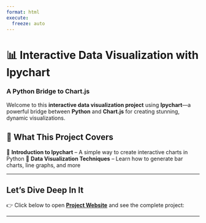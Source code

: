 ```yaml
---
format: html
execute:
  freeze: auto
---
```


# 📊 Interactive Data Visualization with Ipychart  
### A Python Bridge to Chart.js  

Welcome to this **interactive data visualization project** using **Ipychart**—a powerful bridge between **Python** and **Chart.js** for creating stunning, dynamic visualizations.  

## 🚀 What This Project Covers  
🔹 **Introduction to Ipychart** – A simple way to create interactive charts in Python
🔹 **Data Visualization Techniques** – Learn how to generate bar charts, line graphs, and more

---

## **Let's Dive Deep In It**  
👉 Click below to open **[Project Website](PSDV_Exposition.ipynb)** and see the complete project:  



---
